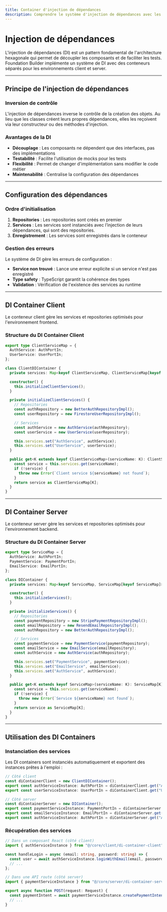 ```yaml
---
title: Container d'injection de dépendances
description: Comprendre le système d'injection de dépendances avec les DI containers client et server dans Foundation Builder
---
```


# Injection de dépendances

L'injection de dépendances (DI) est un pattern fondamental de l'architecture hexagonale qui permet de découpler les composants et de faciliter les tests. Foundation Builder implémente un système de DI avec des conteneurs séparés pour les environnements client et server.

---

## Principe de l'injection de dépendances

### Inversion de contrôle

L'injection de dépendances inverse le contrôle de la création des objets. Au lieu que les classes créent leurs propres dépendances, elles les reçoivent via leur constructeur ou des méthodes d'injection.

### Avantages de la DI

- **Découplage** : Les composants ne dépendent que des interfaces, pas des implémentations
- **Testabilité** : Facilite l'utilisation de mocks pour les tests
- **Flexibilité** : Permet de changer d'implémentation sans modifier le code métier
- **Maintenabilité** : Centralise la configuration des dépendances

---

## Configuration des dépendances

### Ordre d'initialisation

1. **Repositories** : Les repositories sont créés en premier
2. **Services** : Les services sont instanciés avec l’injection de leurs dépendances, qui sont des repositories.
3. **Enregistrement** : Les services sont enregistrés dans le conteneur

### Gestion des erreurs

Le système de DI gère les erreurs de configuration :

- **Service non trouvé** : Lance une erreur explicite si un service n'est pas enregistré
- **Type safety** : TypeScript garantit la cohérence des types
- **Validation** : Vérification de l'existence des services au runtime

---

## DI Container Client

Le conteneur client gère les services et repositories optimisés pour l'environnement frontend.

### Structure du DI Container Client

```typescript
export type ClientServiceMap = {
  AuthService: AuthPortIn;
  UserService: UserPortIn;
};

class ClientDIContainer {
  private services: Map<keyof ClientServiceMap, ClientServiceMap[keyof ClientServiceMap]> = new Map();

  constructor() {
    this.initializeClientServices();
  }

  private initializeClientServices() {
    // Repositories
    const authRepository = new BetterAuthRepositoryImpl();
    const userRepository = new FirestoreUserRepositoryImpl();

    // Services
    const authService = new AuthService(authRepository);
    const userService = new UserService(userRepository);

    this.services.set("AuthService", authService);
    this.services.set("UserService", userService);
  }

  public get<K extends keyof ClientServiceMap>(serviceName: K): ClientServiceMap[K] {
    const service = this.services.get(serviceName);
    if (!service) {
      throw new Error(`Client service ${serviceName} not found`);
    }
    return service as ClientServiceMap[K];
  }
}
```

---

## DI Container Server

Le conteneur server gère les services et repositories optimisés pour l'environnement backend.

### Structure du DI Container Server

```typescript
export type ServiceMap = {
  AuthService: AuthPortIn;
  PaymentService: PaymentPortIn;
  EmailService: EmailPortIn;
};

class DIContainer {
  private services: Map<keyof ServiceMap, ServiceMap[keyof ServiceMap]> = new Map();

  constructor() {
    this.initializeServices();
  }

  private initializeServices() {
    // Repositories
    const paymentRepository = new StripePaymentRepositoryImpl();
    const emailRepository = new ResendEmailRepositoryImpl();
    const authRepository = new BetterAuthRepositoryImpl();

    // Services
    const paymentService = new PaymentService(paymentRepository);
    const emailService = new EmailService(emailRepository);
    const authService = new AuthService(authRepository);

    this.services.set("PaymentService", paymentService);
    this.services.set("EmailService", emailService);
    this.services.set("AuthService", authService);
  }

  public get<K extends keyof ServiceMap>(serviceName: K): ServiceMap[K] {
    const service = this.services.get(serviceName);
    if (!service) {
      throw new Error(`Service ${serviceName} not found`);
    }
    return service as ServiceMap[K];
  }
}
```

---

## Utilisation des DI Containers

### Instanciation des services

Les DI containers sont instanciés automatiquement et exportent des instances prêtes à l'emploi :

```typescript
// Côté client
const diContainerClient = new ClientDIContainer();
export const authServiceInstance: AuthPortIn = diContainerClient.get("AuthService");
export const userServiceInstance: UserPortIn = diContainerClient.get("UserService");

// Côté server
const diContainerServer = new DIContainer();
export const paymentServiceInstance: PaymentPortIn = diContainerServer.get("PaymentService");
export const emailServiceInstance: EmailPortIn = diContainerServer.get("EmailService");
export const authServiceInstance: AuthPortIn = diContainerServer.get("AuthService");
```

### Récupération des services

```typescript
// Dans un composant React (côté client)
import { authServiceInstance } from "@/core/client/di-container-client";

const handleLogin = async (email: string, password: string) => {
  const user = await authServiceInstance.loginWithEmail(email, password);
  // ...
};

// Dans une API route (côté server)
import { paymentServiceInstance } from "@/core/server/di-container-server";

export async function POST(request: Request) {
  const paymentIntent = await paymentServiceInstance.createPaymentIntent(data);
  // ...
}
```
